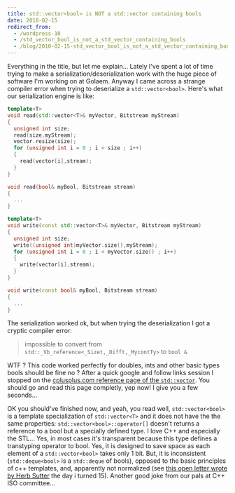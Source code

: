 ```yaml
---
title: std::vector<bool> is NOT a std::vector containing bools
date: 2010-02-15
redirect_from:
  - /wordpress-10
  - /std_vector_bool_is_not_a_std_vector_containing_bools
  - /blog/2010-02-15-std_vector_bool_is_not_a_std_vector_containing_bools
---
```


Everything in the title, but let me explain... Lately I've spent a lot of time
trying to make a serialization/deserialization work with the huge piece of
software I'm working on at Golaem. Anyway I came across a strange compiler error
when trying to deserialize a `std::vector<bool>`. Here's what our serialization
engine is like:

```cpp
template<T>
void read(std::vector<T>& myVector, Bitstream myStream)
{
  unsigned int size;
  read(size,myStream);
  vector.resize(size);
  for (unsigned int i = 0 ; i < size ; i++)
  {
    read(vector[i],stream);
  }
}

void read(bool& myBool, Bitstream stream)
{
  ...
}

template<T>
void write(const std::vector<T>& myVector, Bitstream myStream)
{
  unsigned int size;
  write((unsigned int)myVector.size(),myStream);
  for (unsigned int i = 0 ; i < myVector.size() ; i++)
  {
    write(vector[i],stream);
  }
}

void write(const bool& myBool, Bitstream stream)
{
  ...
}
```

The serialization worked ok, but when trying the deserialization I got a cryptic
compiler error:

> impossible to convert from `std::_Vb_reference<_Sizet,_Difft,_MycontTy>` to
> `bool &`

WTF ? This code worked perfectly for doubles, ints and other basic types bools
should be fine no ? After a quick google and follow links session I stopped on
the
[cplusplus.com reference page of the `std::vector`](http://www.cplusplus.com/reference/stl/vector/).
You should go and read this page completly, yep now! I give you a few seconds...

OK you should've finished now, and yeah, you read well, `std::vector<bool>` is a
template specialization of `std::vector<T>` and it does not have the the same
properties: `std::vector<bool>::operator[]` doesn't returns a reference to a
bool but a specially defined type. I love C++ and especially the STL... Yes, in
most cases it's transparent because this type defines a transtyping operator to
bool. Yes, it is designed to save space as each element of a `std::vector<bool>`
takes only 1 bit. But, it is inconsistent (`std::deque<bool>` is a `std::deque`
of bools), opposed to the basic principles of c++ templates, and, apparently not
normalized (see
[this open letter wrote by Herb Sutter](http://www.gotw.ca/publications/N1211.pdf)
the day i turned 15). Another good joke from our pals at C++ ISO committee...
